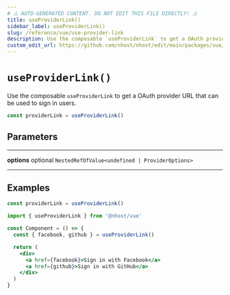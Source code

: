 ```yaml
---
# ⚠️ AUTO-GENERATED CONTENT. DO NOT EDIT THIS FILE DIRECTLY! ⚠️
title: useProviderLink()
sidebar_label: useProviderLink()
slug: /reference/vue/use-provider-link
description: Use the composable `useProviderLink` to get a OAuth provider URL that can be used to sign in users.
custom_edit_url: https://github.com/nhost/nhost/edit/main/packages/vue/src/useProviderLink.ts#L32
---
```


# `useProviderLink()`

Use the composable `useProviderLink` to get a OAuth provider URL that can be used to sign in users.

```js
const providerLink = useProviderLink()
```

## Parameters

---

**<span className="parameter-name">options</span>** <span className="optional-status">optional</span> `NestedRefOfValue<undefined | ProviderOptions>`

---

## Examples

```js
const providerLink = useProviderLink()
```

```jsx
import { useProviderLink } from '@nhost/vue'

const Component = () => {
  const { facebook, github } = useProviderLink()

  return (
    <div>
      <a href={facebook}>Sign in with Facebook</a>
      <a href={github}>Sign in with GitHub</a>
    </div>
  )
}
```
